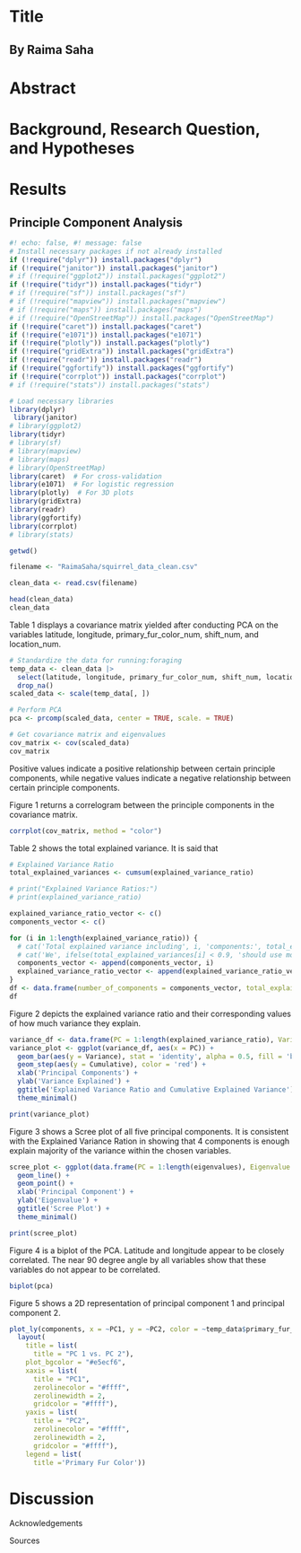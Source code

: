 # Title

## By Raima Saha

# Abstract

# Background, Research Question, and Hypotheses

# Results

## Principle Component Analysis

```r
#! echo: false, #! message: false
# Install necessary packages if not already installed
if (!require("dplyr")) install.packages("dplyr")
if (!require("janitor")) install.packages("janitor")
# if (!require("ggplot2")) install.packages("ggplot2")
if (!require("tidyr")) install.packages("tidyr")
# if (!require("sf")) install.packages("sf") 
# if (!require("mapview")) install.packages("mapview")
# if (!require("maps")) install.packages("maps")
# if (!require("OpenStreetMap")) install.packages("OpenStreetMap")
if (!require("caret")) install.packages("caret")
if (!require("e1071")) install.packages("e1071")
if (!require("plotly")) install.packages("plotly")
if (!require("gridExtra")) install.packages("gridExtra")
if (!require("readr")) install.packages("readr")
if (!require("ggfortify")) install.packages("ggfortify")
if (!require("corrplot")) install.packages("corrplot")
# if (!require("stats")) install.packages("stats")

# Load necessary libraries
library(dplyr)
 library(janitor)
# library(ggplot2)
library(tidyr)
# library(sf)
# library(mapview)
# library(maps)
# library(OpenStreetMap)
library(caret)  # For cross-validation
library(e1071)  # For logistic regression
library(plotly)  # For 3D plots
library(gridExtra)
library(readr)
library(ggfortify)
library(corrplot)
# library(stats)

getwd()

filename <- "RaimaSaha/squirrel_data_clean.csv"

clean_data <- read.csv(filename)  

head(clean_data)
clean_data
```

Table 1 displays a covariance matrix yielded after conducting PCA on the variables latitude, longitude, primary_fur_color_num, shift_num, and location_num.

```r
# Standardize the data for running:foraging
temp_data <- clean_data |>
  select(latitude, longitude, primary_fur_color_num, shift_num, location_num) |>
  drop_na()
scaled_data <- scale(temp_data[, ])

# Perform PCA
pca <- prcomp(scaled_data, center = TRUE, scale. = TRUE)

# Get covariance matrix and eigenvalues
cov_matrix <- cov(scaled_data)
cov_matrix
```

Positive values indicate a positive relationship between certain principle components, while negative values indicate a negative relationship between certain principle components.

Figure 1 returns a correlogram between the principle components in the covariance matrix.

```r
corrplot(cov_matrix, method = "color")
```

Table 2 shows the total explained variance. It is said that

```r
# Explained Variance Ratio
total_explained_variances <- cumsum(explained_variance_ratio)

# print("Explained Variance Ratios:")
# print(explained_variance_ratio)

explained_variance_ratio_vector <- c()
components_vector <- c()

for (i in 1:length(explained_variance_ratio)) {
  # cat('Total explained variance including', i, 'components:', total_explained_variances[i], '\n')
  # cat('We', ifelse(total_explained_variances[i] < 0.9, 'should use more components', 'do not need to use more components.'), '\n')
  components_vector <- append(components_vector, i)
  explained_variance_ratio_vector <- append(explained_variance_ratio_vector, total_explained_variances[i])
}
df <- data.frame(number_of_components = components_vector, total_explained_variance = explained_variance_ratio_vector)
df
```

Figure 2 depicts the explained variance ratio and their corresponding values of how much variance they explain.

```r
variance_df <- data.frame(PC = 1:length(explained_variance_ratio), Variance = explained_variance_ratio, Cumulative = total_explained_variances)
variance_plot <- ggplot(variance_df, aes(x = PC)) +
  geom_bar(aes(y = Variance), stat = 'identity', alpha = 0.5, fill = 'blue') +
  geom_step(aes(y = Cumulative), color = 'red') +
  xlab('Principal Components') +
  ylab('Variance Explained') +
  ggtitle('Explained Variance Ratio and Cumulative Explained Variance') +
  theme_minimal()

print(variance_plot)
```

Figure 3 shows a Scree plot of all five principal components. It is consistent with the Explained Variance Ration in showing that 4 components is enough explain majority of the variance within the chosen variables.

```r
scree_plot <- ggplot(data.frame(PC = 1:length(eigenvalues), Eigenvalue = eigenvalues), aes(x = PC, y = Eigenvalue)) +
  geom_line() +
  geom_point() +
  xlab('Principal Component') +
  ylab('Eigenvalue') +
  ggtitle('Scree Plot') +
  theme_minimal()

print(scree_plot)
```

Figure 4 is a biplot of the PCA. Latitude and longitude appear to be closely correlated. The near 90 degree angle by all variables show that these variables do not appear to be correlated.

```r
biplot(pca)
```

Figure 5 shows a 2D representation of principal component 1 and principal component 2.

```r
plot_ly(components, x = ~PC1, y = ~PC2, color = ~temp_data$primary_fur_color, colors = c("black", "brown", "gray"), type = "scatter", mode = "markers") |>
  layout(
    title = list(
      title = "PC 1 vs. PC 2"),
    plot_bgcolor = "#e5ecf6",
    xaxis = list(
      title = "PC1",
      zerolinecolor = "#ffff",
      zerolinewidth = 2,
      gridcolor = "#ffff"),
    yaxis = list(
      title = "PC2",
      zerolinecolor = "#ffff",
      zerolinewidth = 2,
      gridcolor = "#ffff"),
    legend = list(
      title ='Primary Fur Color'))
```

# Discussion

Acknowledgements

Sources
